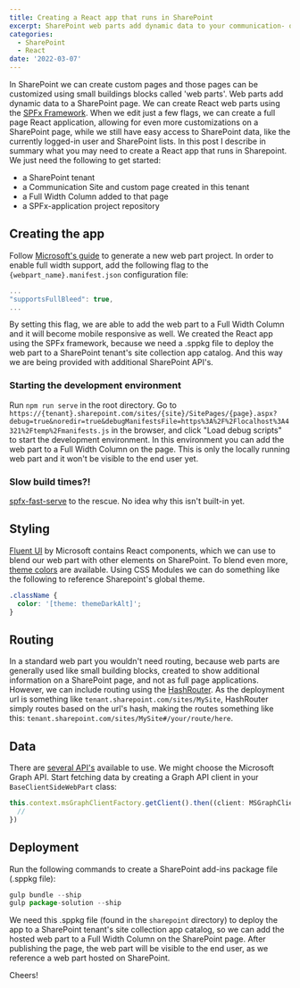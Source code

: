 ```yaml
---
title: Creating a React app that runs in SharePoint
excerpt: SharePoint web parts add dynamic data to your communication- or team site in a SharePoint tenant. This post describes in summary what you may need to create a React app that runs in SharePoint.
categories:
  - SharePoint
  - React
date: '2022-03-07'
---
```


In SharePoint we can create custom pages and those pages can be customized using small buildings blocks called 'web parts'. Web parts add dynamic data to a SharePoint page. We can create React web parts using the [SPFx Framework](https://learn.microsoft.com/en-us/sharepoint/dev/spfx/sharepoint-framework-overview). When we edit just a few flags, we can create a full page React application, allowing for even more customizations on a SharePoint page, while we still have easy access to SharePoint data, like the currently logged-in user and SharePoint lists. In this post I describe in summary what you may need to create a React app that runs in Sharepoint. We just need the following to get started:

- a SharePoint tenant
- a Communication Site and custom page created in this tenant
- a Full Width Column added to that page
- a SPFx-application project repository

## Creating the app

Follow [Microsoft's guide](https://docs.microsoft.com/en-us/sharepoint/dev/spfx/web-parts/get-started/build-a-hello-world-web-part#create-a-new-web-part-project) to
generate a new web part project. In order to enable full width support, add the following flag to the `{webpart_name}.manifest.json` configuration file:

```javascript
...
"supportsFullBleed": true,
...
```

By setting this flag, we are able to add the web part to a Full Width Column and it will become mobile responsive as well. We created the React app using the SPFx framework, because we need a .sppkg file to deploy the web part to a SharePoint tenant's site collection app catalog. And this way we are being provided with additional SharePoint API's.

### Starting the development environment

Run `npm run serve` in the root directory.
Go to `https://{tenant}.sharepoint.com/sites/{site}/SitePages/{page}.aspx?debug=true&noredir=true&debugManifestsFile=https%3A%2F%2Flocalhost%3A4321%2Ftemp%2Fmanifests.js` in the browser, and click "Load debug scripts" to start the development environment. In this environment you can add the web part to a Full Width Column on the page. This is only the locally running web part and it won't be visible to the end user yet.

### Slow build times?!

[spfx-fast-serve](https://github.com/s-KaiNet/spfx-fast-serve) to the rescue. No idea why this isn't built-in yet.

## Styling

[Fluent UI](https://developer.microsoft.com/en-us/fluentui) by Microsoft contains React components, which we can use to blend our web part with other elements on SharePoint. To blend even more, [theme colors](https://docs.microsoft.com/en-us/sharepoint/dev/spfx/use-theme-colors-in-your-customizations#use-theme-colors-in-the-sharepoint-framework) are available. Using CSS Modules we can do something like the following to reference Sharepoint's global theme.

```css
.className {
  color: '[theme: themeDarkAlt]';
}
```

## Routing

In a standard web part you wouldn't need routing, because web parts are generally used like small building blocks, created to show additional information on a SharePoint page, and not as full page applications. However, we can include routing using the [HashRouter](https://v5.reactrouter.com/web/api/HashRouter).
As the deployment url is something like `tenant.sharepoint.com/sites/MySite`, HashRouter simply routes based on the url's hash, making the routes something like this: `tenant.sharepoint.com/sites/MySite#/your/route/here`.

## Data

There are [several API's](https://docs.microsoft.com/en-us/sharepoint/dev/spfx/connect-to-sharepoint) available to use. We might choose the Microsoft Graph API.
Start fetching data by creating a Graph API client in your `BaseClientSideWebPart` class:

```javascript
this.context.msGraphClientFactory.getClient().then((client: MSGraphClient) => {
  //
})
```

## Deployment

Run the following commands to create a SharePoint add-ins package file (.sppkg file):

```javascript
gulp bundle --ship
gulp package-solution --ship
```

We need this .sppkg file (found in the `sharepoint` directory) to deploy the app to a SharePoint tenant's site collection app catalog, so we can add the hosted web part to a Full Width Column on the SharePoint page. After publishing the page, the web part will be visible to the end user, as we reference a web part hosted on SharePoint.

Cheers!
